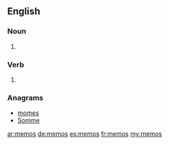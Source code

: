 ==English==

===Noun===
{{head|en|plural}}

# {{plural of|memo|lang=en}}

===Verb===
{{head|en|verb form}}

# {{en-third-person singular of|memo}}

===Anagrams===
* [[momes#English|momes]]
* [[Somme#English|Somme]]

[[ar:memos]]
[[de:memos]]
[[es:memos]]
[[fr:memos]]
[[my:memos]]